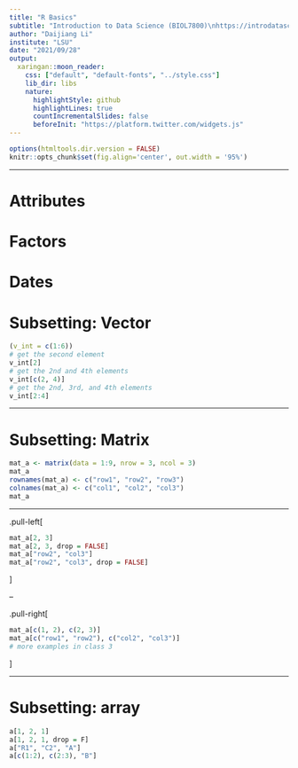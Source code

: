```yaml
---
title: "R Basics"
subtitle: "Introduction to Data Science (BIOL7800)\nhttps://introdatasci.dlilab.com/"
author: "Daijiang Li"
institute: "LSU"
date: "2021/09/28"
output:
  xaringan::moon_reader:
    css: ["default", "default-fonts", "../style.css"]
    lib_dir: libs
    nature:
      highlightStyle: github
      highlightLines: true
      countIncrementalSlides: false
      beforeInit: "https://platform.twitter.com/widgets.js"
---
```


```r
options(htmltools.dir.version = FALSE)
knitr::opts_chunk$set(fig.align='center', out.width = '95%')
```

---


# Attributes

# Factors

# Dates

# Subsetting: Vector

```r
(v_int = c(1:6))
# get the second element 
v_int[2]
# get the 2nd and 4th elements
v_int[c(2, 4)]
# get the 2nd, 3rd, and 4th elements
v_int[2:4]
```

---

# Subsetting: Matrix

```r
mat_a <- matrix(data = 1:9, nrow = 3, ncol = 3)
mat_a
rownames(mat_a) <- c("row1", "row2", "row3")
colnames(mat_a) <- c("col1", "col2", "col3")
mat_a
```

---

.pull-left[
```r
mat_a[2, 3]
mat_a[2, 3, drop = FALSE]
mat_a["row2", "col3"] 
mat_a["row2", "col3", drop = FALSE] 
```
]

--

.pull-right[
```r
mat_a[c(1, 2), c(2, 3)]
mat_a[c("row1", "row2"), c("col2", "col3")] 
# more examples in class 3
```
]

---

# Subsetting: array

```r
a[1, 2, 1]
a[1, 2, 1, drop = F]
a["R1", "C2", "A"]
a[c(1:2), c(2:3), "B"]
```

